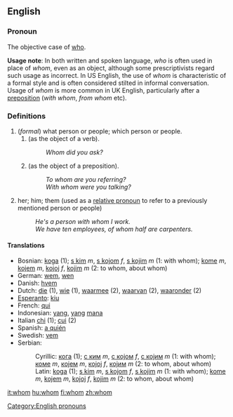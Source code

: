 ==English==

{{rank|tell|because|few|178|whom|love|far|seemed}}

===Pronoun===
The objective case of [[who]]. 

'''Usage note''': In both written and spoken language, ''who'' is often used in place of ''whom'', even as an object, although some prescriptivists regard such usage as incorrect. In US English, the use of ''whom'' is characteristic of a formal style and is often considered stilted in informal conversation. Usage of ''whom'' is more common in UK English, particularly after a [[preposition]] (''with whom'', ''from whom'' etc).

===Definitions===
#(''formal'') what person or people; which person or people.
##(as the object of a verb).
##:''Whom did you ask?''
##(as the object of a preposition).
##:''To whom are you referring?''
##:''With whom were you talking?''
#her; him; them (used as a [[relative pronoun]] to refer to a previously mentioned person or people)
#:''He's a person with whom I work.''
#:''We have ten employees, of whom half are carpenters.''
====Translations====
*Bosnian: [[koga]] (1); [[s kim]] ''m'', [[s kojom]] ''f'', [[s kojim]] ''m'' (1: with whom); [[kome]] ''m'', [[kojem]] ''m'', [[kojoj]] ''f'', [[kojim]] ''m'' (2: to whom, about whom)
*German: [[wem]], [[wen]] 
*Danish: [[hvem]]
*Dutch: [[die]] (1), [[wie]] (1), [[waarmee]] (2), [[waarvan]] (2), [[waaronder]] (2)
*[[Esperanto]]: [[kiu]]
*French: [[qui]]
*Indonesian: [[yang]], [[yang]] [[mana]]
*Italian [[chi]] (1); [[cui]] (2)
*Spanish: [[a quién]]
*Swedish: [[vem]]
*Serbian:
*:Cyrillic: [[кога]] (1); [[с ким]] ''m'', [[с којом]] ''f'', [[с којим]] ''m'' (1: with whom); [[коме]] ''m'', [[којем]] ''m'', [[којој]] ''f'', [[којим]] ''m'' (2: to whom, about whom)
*:Latin: [[koga]] (1); [[s kim]] ''m'', [[s kojom]] ''f'', [[s kojim]] ''m'' (1: with whom); [[kome]] ''m'', [[kojem]] ''m'', [[kojoj]] ''f'', [[kojim]] ''m'' (2: to whom, about whom)

[[Category:English pronouns]]
[[it:whom]]
[[hu:whom]]
[[fi:whom]]
[[zh:whom]]